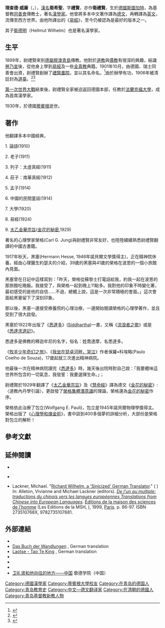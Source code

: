 {{Tone|time=2021-10-30}}
{{Infobox scientist
| name        = 尉禮賢<br>理查德·威廉
| native_name = 
| native_name_lang = 
| image       =         Bundesarchiv Bild 147-0209, Richard Wilhelm cropped.jpg
| image_size  = 190px
| alt         = A middle-aged man in a suit, with slightly-unkempt, parted hair and small circular glasses
| caption     = Richard Wilhelm (c. 1925)
| birth_date  =         {{birth date |1873|05|10|df=yes}}
| birth_place = {{flag|German Empire}}[[斯圖加特|斯圖加特]]
| death_date  =         {{death date and age |1930|03|02 |1873|05|10|df=yes}}
| death_place = {{flag|Weimar Republic}}[[蒂賓根|蒂賓根]]
| death_cause = 
| resting_place = 
| resting_place_coordinates =  <!--{{coord|LAT|LONG|type:landmark|display=inline,title}}-->
| other_names = 
| residence   = 
| citizenship = 
| nationality = 德國
| fields      = [[中國文學|中國文學]]
| workplaces  = [[法蘭克福大學|法蘭克福大學]]
| patrons     = 
| education   = 
| alma_mater  = 
| thesis_title =        <!--(or  | thesis1_title =  and  | thesis2_title = )-->
| thesis_url  =         <!--(or  | thesis1_url  =   and  | thesis2_url  =  )-->
| thesis_year =         <!--(or  | thesis1_year =   and  | thesis2_year =  )-->
| doctoral_advisor =    <!--(or  | doctoral_advisors = )-->
| academic_advisors = 
| doctoral_students = 
| notable_students = 
| known_for   = 翻譯[[易經|易經]]
| influences  = 
| influenced  = 
| awards      = 
| author_abbrev_bot = 
| author_abbrev_zoo = 
| spouse      =         <!--(or | spouses = )-->
| partner     =         <!--(or | partners = )-->
| children    = [[衛德明|衛德明]]
| signature   =         <!--(filename only)-->
| signature_alt = 
| website     =         <!--{{URL|www.example.com}}-->
| footnotes   = 
| module = {{infobox Chinese | child = yes | t = 衛禮賢 | s = 卫礼贤 | p = Wèi Lǐxián | w = Wei<sup>4</sup> Li<sup>3</sup>-hsien<sup>2</sup> }}
}}

'''理查德·威廉'''（{{lang-de|Richard Wilhelm}}，{{bd|1873年|5月10日|1930年|3月2日|catIdx=Wilhelm, Richard}}），[[漢名|漢名]]'''衛希聖'''，字'''禮賢'''，亦作'''衛禮賢'''，生於[[德國|德國]][[斯圖加特|斯圖加特]]，為基督教[[同善會|同善會]]傳教士，著名[[漢學家|漢學家]]。他曾將多本中文著作譯為[[德文|德文]]，再轉譯為[[英文|英文]]，流傳至西方世界。由他所譯出的《[[易經|易經]]》，至今仍被認為是最好的版本之一。

其子[[衛德明|衛德明]]（Hellmut Wilhelm）也是著名漢學家。

==生平==
1899年，尉禮賢來到[[胶州湾租借地|德屬膠澳]][[青島|青島]]傳教。他對於[[道教|道教]]與[[儒教_(宗教)|儒教]]有很深的興趣，結識[[勞乃宣|勞乃宣]]後，從他身上學到[[易經|易經]]及一些[[全真教|全真教]]典籍。1901年10月，由德國、瑞士同善會出資，尉禮賢創辦了[[青島第九中學|禮賢書院]]，並以其名命名。<ref>{{cite web | url=http://sd.infobase.gov.cn/bin/mse.exe?seachword=&K=b2&A=62&rec=99&run=13 | title=同善會興辦的公益事業 | work=青島市志 | publisher=山东省史志办 | access-date=2014-08-15 | archive-date=2014-08-19 | archive-url=https://web.archive.org/web/20140819091944/http://sd.infobase.gov.cn/bin/mse.exe?seachword=&K=b2&A=62&rec=99&run=13 | dead-url=yes }}</ref>由於辦學有功，1906年被清廷封為[[道臺|道臺]]。<ref>{{cite news | url=http://news.163.com/12/0908/06/8AS0CO2A00014AED.html | title=衛禮賢立尊孔文社之主客觀因素 | date=2012-09-08 | work=青島日報 | access-date=2014-08-15 | archive-url=https://web.archive.org/web/20140819084305/http://news.163.com/12/0908/06/8AS0CO2A00014AED.html | archive-date=2014-08-19 | dead-url=yes }}</ref><ref>{{Cite journal | url=http://www.mh.sinica.edu.tw/mhdocument/publicationdetail/publicationdetail_865.pdf | format=PDF | title=''Richard Wilhelm-Founder of a Friendly China Image in Twentieth Century Germany'' | author=Ursula Richter | journal=中央研究院近代史研究所集刊 | publisher=[[中央研究院近代史研究所|中央研究院近代史研究所]] | issue=第20期 | date=民國80年6月 | page=165 | access-date=2014-08-15 | archive-date=2020-10-27 | archive-url=https://web.archive.org/web/20201027191327/http://www.mh.sinica.edu.tw/MHDocument/PublicationDetail/PublicationDetail_865.pdf | dead-url=no }}{{en}}</ref>

[[第一次世界大戰|第一次世界大戰]]結束後，尉禮賢全家被迫返回德國本部，任教於[[法蘭克福大學|法蘭克福大學]]，成為首席漢學家。

1930年，於德國[[蒂賓根|蒂賓根]]逝世。

==著作==
他翻譯多本中國經典，

1. 論語(1910)

2. 老子(1911)

3. 列子：太虛真經(1911)

4. 莊子：南華真經(1912)

5. 孟子(1914)

6. 中國的民間童話(1914)

7. 大學(1920)

8. 易經(1924)

9. [[太乙金華宗旨|太乙金華宗旨]]([[金花的秘密|金花的秘密]],1929)

著名的心理學家榮格(Carl G. Jung)與尉禮賢非常友好，也陸陸續續熟悉尉禮賢翻譯的中國古書籍。

1917年秋天，黑塞(Hermann Hesse, 1946年諾貝爾文學獎得主)，正在精神院休養，經由心理醫生約瑟夫的介紹，39歲的黑塞與41歲的榮格在波恩的一個小旅館內見面。

黑塞曾在日記中這樣寫到：「昨天，榮格從蘇黎士打電話給我，約我一起在波恩的那旅館吃晚飯。我接受了，與榮格一起到晚上11點多。我對他的印象不時變化著，最初感受的是他的自信……不過，總體上說，這是一次非常積極的會面。」這次會面給黑塞留下了深刻印象。

那以後，黑塞一邊接受療養院的心理治療，一邊開始閱讀榮格的心理學著作，並且受到了很大啟發。

黑塞於1922年出版了《[[悉達多|悉達多]]》([[Siddhartha|Siddhartha]])一書，又稱《[[流浪者之歌|流浪者之歌]]》或是《[[悉達求道記|悉達求道記]]》。

悉達多是佛教的釋迦牟尼的名字，俗名：姓喬達摩，名悉達多。

《[[牧羊少年奇幻之旅|牧羊少年奇幻之旅]]》、《[[我坐在琵卓河畔，哭泣|我坐在琵卓河畔，哭泣]]》作者保羅•科埃略(Paulo Coelho de Souza)，17歲起就三次進出精神病院。

他最後一次在精神病院讀完《[[悉達多|悉達多]]》時，幾天後出院時對自己說：「我要體味這世界所包含的一切氣息，我發誓：我要選擇生命。」；



尉禮賢於1929年翻譯了《[[太乙金華宗旨|太乙金華宗旨]]》及《[[慧命經|慧命經]]》譯為德文《[[金花的秘密|金花的秘密]]》:〈道教內丹學引論〉，更啟發了[[榮格|榮格]][[集體潛意識|集體潛意識]]的理論，榮格還為[[金花的秘密|金花的秘密]]作序。

榮格依此治療了包立(Wolfgang E. Pauli)，包立是1945年諾貝爾物理學獎得主。
榮格出版了《[[心理學和煉金術|心理學和煉金術]]》，書中談到400多個夢的詳細分析，大部份是榮格對包立的解析！

==參考文獻==
{{reflist}}

==延伸閱讀==
{{refbegin}}
* {{cite journal | first = Carl | last = Hentze | journal = Artibus Asiae | title = Richard Wilhelm | year = 1930 | volume = 3 | number = 4 | pages = 232–5 | ref = none|language=fr}}
* {{fr icon}} {{cite journal | first = Paul | last = Pelliot | authorlink=Paul Pelliot | journal = [[T'oung_Pao|T'oung Pao]] | title = Nécrologie – Richard Wilhelm | year = 1930 | volume = 27 | number = 2/3 |  pages = 237–9 | ref = none}}
* Lackner, Michael. "[http://books.openedition.org/editionsmsh/1481 Richard Wilhelm, a 'Sinicized' German Translator]." ( {{WebCite|url=https://www.webcitation.org/6LkF699UU?url=http://books.openedition.org/editionsmsh/1481 |date=20131209203303 |dateformat=iso }}) In: Alleton, Vivianne and Michael Lackner (editors). ''[[De_l'un_au_multiple:_traductions_du_chinois_vers_les_langues_européennes_Translations_from_Chinese_into_European_Languages|De l'un au multiple: traductions du chinois vers les langues européennes Translations from Chinese into European Languages]]''. [[Éditions_de_la_maison_des_sciences_de_l'homme|Éditions de la maison des sciences de l'homme]] (Les Editions de la MSH, {{link-fr|Fondation Maison des sciences de l'homme|Fondation Maison des sciences de l'homme}}), 1999, [[Paris|Paris]]. p. 86-97. ISBN 273510768X, 9782735107681.
{{refend}}

==外部連結==
{{Wikisource author|Richard Wilhelm}}
* {{DNB portal|118771876|TYP=}}
* [http://schuledesrades.org/public/iging/buch/?Q=5 Das Buch der Wandlungen] {{Wayback|url=http://schuledesrades.org/public/iging/buch/?Q=5 |date=20210115164613 }}, German translation
* [http://schuledesrades.org/public/taoteking/?Q=5/4 Laotse - Tao Te King] {{Wayback|url=http://schuledesrades.org/public/taoteking/?Q=5%2F4 |date=20200404145114 }}, German translation
* {{Gutenberg author |id=Wilhelm,+Richard | name=Richard Wilhelm}}
* {{Internet Archive author |search=( ("Wilhelm, Richard" OR "Richard Wilhelm") AND (Chinese OR 1873-1930) ) }}
* {{Librivox author |id=2886}}
* [https://www.goethe.de/ins/cn/zh/kul/mag/20658065.html 卫礼贤和他向往的地方——中国] {{Wayback|url=https://www.goethe.de/ins/cn/zh/kul/mag/20658065.html |date=20200404145154 }} 歌德学院（中国）

{{Authority control}}
{{DEFAULTSORT:Wilhelm, Richard}}
[[Category:德國漢學家|Category:德國漢學家]]
[[Category:蒂賓根大學校友|Category:蒂賓根大學校友]]
[[Category:在青岛的德国人|Category:在青岛的德国人]]
[[Category:青岛教育史|Category:青岛教育史]]
[[Category:中文—德文翻译家|Category:中文—德文翻译家]]
[[Category:在清朝的德國人|Category:在清朝的德國人]]
[[Category:青岛基督教新教人物|Category:青岛基督教新教人物]]